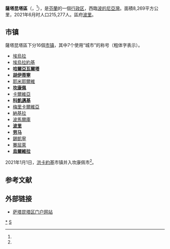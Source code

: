 {{Infobox settlement
| name                    = 萨塔昆塔区
| native_name             = {{native name|fi|Satakunta}}<br/>{{native name|sv|Satakunta}}
| settlement_type         = [[芬兰行政区|行政区]]
| image_skyline           = 
| image_caption           = 
| image_flag              = Satakunta-flag.svg
| flag_size               = 125px
| image_shield            = Satakunta.vaakuna.svg
| shield_size             = 75px
| image_map               = Satakunta sijainti Suomi.svg
| mapsize                 = 150px
| map_caption             =  萨塔昆塔区在芬兰的位置
| coordinates             = 
| coor_pinpoint           = 
| coordinates_footnotes   = 
| subdivision_type        = [[世界政區索引|国家]]
| subdivision_name        = [[芬兰|芬兰]]
| subdivision_type1       = 
| subdivision_name1       = 
| seat_type               = 区府
| seat                    = [[波里|波里]]
| unit_pref               = Metric
| area_footnotes          = 
| area_total_km2          = 8269.35
| population_as_of        = 2021年6月
| population_total        = 215277
| population_density_km2  = auto
| population_footnotes    = 
| area_code_type          = 
| area_code               = 
| iso_code                = FI-17
| blank_name_sec2         = 区鸟
| blank_info_sec2         = [[蓝山雀|蓝山雀]] (''Cyanistes caeruleus'')
| blank1_name_sec2        = 区鱼
| blank1_info_sec2        = [[欧洲七鳃鳗|欧洲七鳃鳗]] (''Lampetra fluviatilis'')
| blank2_name_sec2        = 区花
| blank2_info_sec2        = [[沙棘|沙棘]] (''Hippophae rhamnoides'')
| website                 = {{URL|https://satakunta.fi/}}
| footnotes               = 
}}
'''薩塔昆塔區'''（{{lang-fi|Satakunta}}，{{lang-sv|Satakunta}}<ref name="Satakunta_sv"/>），是[[芬蘭|芬蘭]]的一個[[芬兰行政区|行政区]]，西臨[[波的尼亞灣|波的尼亞灣]]。面積8,269平方公里，2021年6月时人口215,277人。區府[[波里|波里]]。

== 市镇 ==
薩塔昆塔區下分16個[[芬兰市镇|市镇]]，其中7个使用“城市”的称号（粗体字表示）。
{{div col|colwidth=20em}}
* [[埃烏拉|埃烏拉]]
* [[埃烏拉約基|埃烏拉約基]]
* '''[[哈爾亞瓦爾塔|哈爾亞瓦爾塔]]'''
* '''[[胡伊蒂寧|胡伊蒂寧]]'''
* [[耶米耶爾維|耶米耶爾維]]
* '''[[坎康佩|坎康佩]]'''
* [[卡爾維亞_(芬蘭)|卡爾維亞]]
* '''[[科凱邁基|科凱邁基]]'''
* [[梅里卡爾維亞|梅里卡爾維亞]]
* [[納基拉|納基拉]]
* [[波馬爾庫|波馬爾庫]]
* '''[[波里|波里]]'''
* '''[[劳马|劳马]]'''
* [[錫凱寧|錫凱寧]]
* [[賽屈萊|賽屈萊]]
* '''[[烏爾維拉|烏爾維拉]]'''
{{div col end}}

2021年1月1日，[[洪卡約基|洪卡約基]]市镇并入坎康佩市<ref name="Honkajoki"/>。

== 参考文献 ==
{{Reflist|refs=
<ref name="Satakunta_sv">{{cite web | url = http://kaino.kotus.fi/svenskaortnamn/?a=abc&b=S | title = Svenska ortnamn i Finland | quote = Stavningen Satakunda är föråldrad. Dagens Satakunta heter Satakunta också på svenska. （Satakunda的拼写已经过时了。现在Satakunta在瑞典语里也叫Satakunta。 | language = sv | publisher = kotus.fi | date = 2012-10-25 | accessdate = 2016-08-26 | archive-date = 2013-03-16 | archive-url = https://web.archive.org/web/20130316121927/http://kaino.kotus.fi/svenskaortnamn/?a=abc&b=S | dead-url = no }}</ref>

<ref name="Honkajoki">{{cite web | url = https://www.kuntaliitto.fi/tilastot-ja-julkaisut/kaupunkien-ja-kuntien-lukumaarat-ja-vaestotiedot | title = Kaupunkien ja kuntien lukumäärät ja väestötiedot | language = fi | publisher = Kuntaliitto | date = 2019-04-03 | accessdate = 2021-01-09 | archive-date = 2020-01-08 | archive-url = https://web.archive.org/web/20200108222022/https://www.kuntaliitto.fi/tilastot-ja-julkaisut/kaupunkien-ja-kuntien-lukumaarat-ja-vaestotiedot | dead-url = no }}</ref>
}}

== 外部链接 ==
{{commonscat|Satakunta|position=left}}
* [https://satakunta.fi/ 萨塔昆塔区门户网站] {{Wayback|url=https://satakunta.fi/ |date=20220209104729 }} {{fi}}

{{maakunta}}

[[Category:萨塔昆塔区|*]]
[[Category:芬蘭區份|S]]